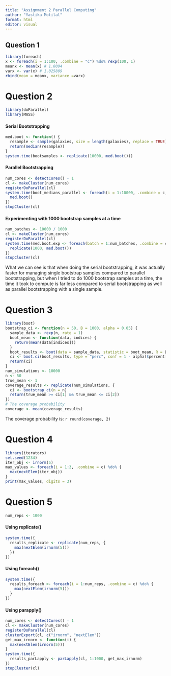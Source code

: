 ```yaml
---
title: "Assignment 2 Parallel Computing"
author: "Yastika Motilal"
format: html
editor: visual
---
```


## Question 1

```r
library(foreach)
x <- foreach(i = 1:100, .combine = "c") %do% rexp(100, 1)
meanx <- mean(x) # 1.0094
varx <- var(x) # 1.025809
rbind(mean = meanx, variance =varx)
```

# Question 2

```r
library(doParallel)
library(MASS)
```

#### Serial Bootstrapping

```r
med.boot <- function() {
  resample <- sample(galaxies, size = length(galaxies), replace = TRUE)
  return(median(resample))  
}
system.time(bootsamples <- replicate(10000, med.boot()))
```

#### Parallel Bootstrapping

```r
num_cores <- detectCores() - 1 
cl <- makeCluster(num_cores)
registerDoParallel(cl)  
system.time(boot_medians_parallel <- foreach(i = 1:10000, .combine = c, .packages = 'MASS') %dopar% {
  med.boot()
})
stopCluster(cl)
```

#### Experimenting with 1000 bootstrap samples at a time

```r
num_batches <- 10000 / 1000 
cl <- makeCluster(num_cores)
registerDoParallel(cl)
system.time(med.boot.exp <- foreach(batch = 1:num_batches, .combine = c, .packages = 'MASS') %dopar% {
  replicate(1000, med.boot())
})
stopCluster(cl)
```

What we can see is that when doing the serial bootstrapping, it was actually faster for managing single bootstrap samples compared to parallel bootstrapping, but when I tried to do 1000 bootstrap samples at a time, the time it took to compute is far less compared to serial bootstrapping as well as parallel bootstrapping with a single sample.

# Question 3

```r
library(boot)
bootstrap_ci <- function(n = 50, B = 1000, alpha = 0.05) {
  sample_data <- rexp(n, rate = 1)  
  boot_mean <- function(data, indices) {
    return(mean(data[indices])) 
  }
  boot_results <- boot(data = sample_data, statistic = boot_mean, R = B)
  ci <- boot.ci(boot_results, type = "perc", conf = 1 - alpha)$percent[4:5]
  return(ci)
}
num_simulations <- 10000 
n <- 50  
true_mean <- 1  
coverage_results <- replicate(num_simulations, {
  ci <- bootstrap_ci(n = n)
  return(true_mean >= ci[1] && true_mean <= ci[2])  
})
# The coverage probability
coverage <- mean(coverage_results)
```

The coverage probability is: `r round(coverage, 2)`

# Question 4

```r
library(iterators)
set.seed(1234)
iter_obj <- irnorm(5)
max_values <- foreach(i = 1:3, .combine = c) %do% {
  max(nextElem(iter_obj))  
}
print(max_values, digits = 3)

```

# Question 5

```r
num_reps <- 1000  
```

#### Using replicate()

```r
system.time({
  results_replicate <- replicate(num_reps, {
    max(nextElem(irnorm(5)))  
  })
})
```

#### Using foreach()

```r
system.time({
  results_foreach <- foreach(i = 1:num_reps, .combine = c) %do% {
    max(nextElem(irnorm(5)))
  }
})
```

#### Using parapply()

```r
num_cores <- detectCores() - 1
cl <- makeCluster(num_cores)
registerDoParallel(cl)
clusterExport(cl, c("irnorm", "nextElem"))
get_max_irnorm <- function(i) {
  max(nextElem(irnorm(5)))
}
system.time({
  results_parLapply <- parLapply(cl, 1:1000, get_max_irnorm)
})
stopCluster(cl)
```
